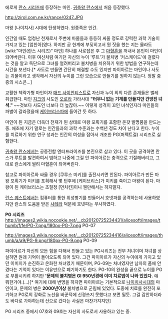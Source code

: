 에로게 [[란스 시리즈]]에 등장하는 마인. [[귀축왕 란스]]에서 처음 등장했다.

http://zirol.com.ne.kr/rance/0247.JPG

마왕 [나이치사] 시대에 탄생하였다. 원종족은 인간.

인간일 때도 엄청난 천재로서 주변에 마물들과 동등히 싸울 정도로 강력한 과학 기술이 가지고 있는 [엄친아]였다. 하지만 곧 한계에 부딪히고서 뭔 짓을 했는 지는 몰라도 [wiki:"마인(란스 시리즈)" 마인] 하나를 사로잡은 후 그 [[마혈혼]]을 꺼내서 본인이 마인이 되어버린다. 이후 여신처럼 여기던 자신의 누이 '루트'가 불치병 '커스케이드'에 걸렸다는 것을 알고 독단으로 그녀를 얼려버리고 불치병을 치유하기 위한 방법을 연구하는데 시간을 보낸다.[* 사도로 만들면 간단히 해결할 수도 있지만 파이아르는 마인이나 사도는 괴물이라고 생각해서 자신의 누이를 그런 모습으로 만들기를 원하지 않는다. 정말 중증의 시스콘...]

교활한 책략가형 마인이자 [[매드 사이언티스트]]로 자신과 누이 외의 다른 존재들은 벌레 취급한다. 마인 [[지크]]의 사도인 [[오로라]] 가라사대 '''"터무니 없는 기계를 만들지만 건방진 녀셕."''' ~~것보다 사도인 너보다 더 높잖아.~~ 이렇게 성격이 꼬인 녀석인지라 마인들의 파벌이 갈라졌을때 [[케이브리스파]]에 들어간 듯 하다.

마인이 된 지금은 더욱더 천재가 된 상태로 마왕 포획기를 포함한 온갖 발명품을 만드는 중. 애초에 자기 말로는 인간들과의 과학 수준과는 수백년 정도 차이 난다고 한다. 누이를 치료하기 위한 연구 성과는 인간의 여성을 잡아서 개조한 PG(퍼펙트걸) 시리즈로 실험한다. 

[[귀축왕 란스]]에서는 공중전함 엔터프라이즈를 본진으로 삼고 있다. 이 곳을 공격하면 란스가 루트를 발견하여서 범하고 나중에 그걸 안 파이아르는 충격으로 기절해버리고, 그대로 란스에게 썰려 마혈혼이 되어버린다.

참고로 파이아르와 싸울 경우 [쿠루스 미키]를 출전시키면 안된다. 파이아르가 만든 마왕 포획기가 미키를 포획해서 몇 턴후에 [케이브리스]가 미키를 죽이고 마왕이 된다. 마왕이 된 케이브리스는 초절정 [먼치킨]이니 웬만해서는 하지말자.

[[란스 퀘스트]]에서는 컴퓨터를 통한 위성병기를 만들어서 호넷파를 공격하는데 사용하였지만 란스의 도움을 받은 [[사테라]] 덕분에 호넷파는 무사하였다.


'''PG 시리즈'''
http://images2.wikia.nocookie.net/__cb20120725234431/alicesoft/images/thumb/f/fe/PG-7.png/180px-PG-7.png
PG-07

http://images3.wikia.nocookie.net/__cb20120725234416/alicesoft/images/thumb/a/a9/PG-9.png/180px-PG-9.png
PG-09

파이아르가 자신의 모든 힘을 다해서 만들고 있는 PG시리즈는 전부 처녀이며 처녀를 상실하면 원래 기억이 돌아오도록 되어 있다. 그건 파이아르가 자신의 누이에게 가지고 있던 이미지가 순진하고 온화한 처녀였기 때문이며, PG-09는 처녀였지만 남자의 품에 안겼다는 기억이 있다는 이유만으로 폐기하기도 한다. PG-10의 완성을 끝으로 누이를 PG로 부활시키려 하지만 ''''문제의 불치병은 GI 950년경에 이미 치료법이 나와 있었다.''' 얘 뭐한거야.(…)[* 여기에 대해 변명을 하자면 파이아르는 기본적으로 [[나이치사]]시대의 마인이고, 문제의 병은 '''2000년이상''' 불치병으로 군림해 있었다. 도중에 치료를 완전히 포기하고 PG로의 강화로 노선을 바꾼덕에 신경쓰지 못했다고 보면 될듯. 그걸 감안하더라도 바다로 가야하는데 산으로 갔다는 사실은 마찬가지지만]

PG 시리즈 중에서 07호와 09호는 자신의 사도로서 사용하고 있는 중.
